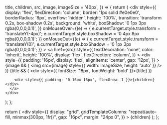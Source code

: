   title,
  children,
  src,
  image,
  imageSize = '40px',
}) => {
  return (
    <div
      style={{
        display: 'flex',
        flexDirection: 'column',
        border: '1px solid #e0e0e0',
        borderRadius: '8px',
        overflow: 'hidden',
        height: '100%',
        transition: 'transform 0.2s, box-shadow 0.2s',
        background: 'white',
        boxShadow: '0 1px 3px rgba(0,0,0,0.1)',
      }}
      onMouseOver={(e) => {
        e.currentTarget.style.transform = 'translateY(-4px)';
        e.currentTarget.style.boxShadow = '0 4px 8px rgba(0,0,0,0.1)';
      }}
      onMouseOut={(e) => {
        e.currentTarget.style.transform = 'translateY(0)';
        e.currentTarget.style.boxShadow = '0 1px 3px rgba(0,0,0,0.1)';
      }}
    >
      <a
        href={src}
        style={{
          textDecoration: 'none',
          color: 'inherit',
          height: '100%',
          display: 'flex',
          flexDirection: 'column',
        }}
      >
        <div
          style={{
            padding: '16px',
            display: 'flex',
            alignItems: 'center',
            gap: '12px',
          }}
        >
          {image && (
            <img src={image} style={{ width: imageSize, height: 'auto' }} />
          )}
          {title && (
            <div style={{ fontSize: '18px', fontWeight: 'bold' }}>{title}</div>
          )}
        </div>

        <div style={{ padding: '0 16px 16px', flexGrow: 1 }}>{children}</div>
      </a>
    </div>

); };

  return (
    <div
      style={{
        display: "grid",
        gridTemplateColumns: "repeat(auto-fill, minmax(300px, 1fr))",
        gap: "16px",
        margin: "24px 0",
      }}
    >
      {children}
    </div>
  );
};

